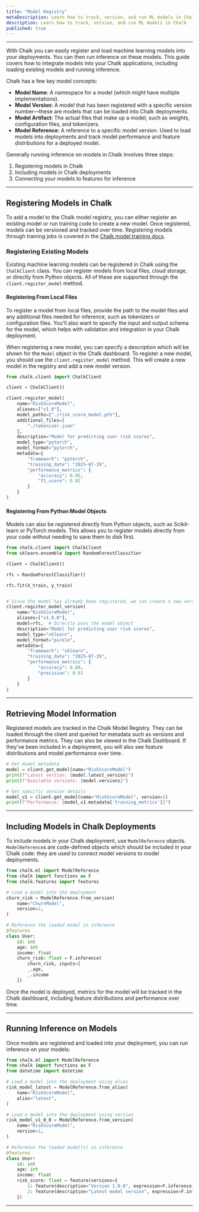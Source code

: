 ```yaml
---
title: "Model Registry"
metaDescription: Learn how to track, version, and run ML models in Chalk
description: Learn how to track, version, and run ML models in Chalk
published: true
---
```



---

With Chalk you can easily register and load machine learning models into your deployments. You can then run inference on these models. This guide covers how to integrate models into your Chalk applications, including loading existing models and running inference.

Chalk has a few key model concepts:
- **Model Name**: A namespace for a model (which might have multiple implementations).
- **Model Version**: A model that has been registered with a specific version number—these are models that can be loaded into Chalk deployments.
- **Model Artifact**: The actual files that make up a model, such as weights, configuration files, and tokenizers.
- **Model Reference**: A reference to a specific model version. Used to load models into deployments and track model performance and feature distributions for a deployed model.

Generally running inference on models in Chalk involves three steps:
1. Registering models in Chalk
2. Including models in Chalk deployments
3. Connecting your models to features for inference

---

## Registering Models in Chalk

To add a model to the Chalk model registry, you can either register an existing model or run training code to create a new model. Once registered, models can be versioned and tracked over time. Registering models through training jobs is covered in the [Chalk model training docs](/docs/model_training).

### Registering Existing Models

Existing machine learning models can be registered in Chalk using the `ChalkClient` class. You can register models from local files, cloud storage, or directly from Python objects. All of these are supported through the `client.register_model` method.

#### Registering From Local Files

To register a model from local files, provide the path to the model files and any additional files needed for inference, such as tokenizers or configuration files.
You'll also want to specify the input and output schema for the model, which helps with validation and integration in your Chalk deployment.

When registering a new model, you can specify a description which will be shown for the `Model` object in the Chalk dashboard. To register a new
model, you should use the `client.register_model` method. This will create a new model in the registry and add a new model version.

```python
from chalk.client import ChalkClient

client = ChalkClient()

client.register_model(
    name="RiskScoreModel",
    aliases=["v1.0"],
    model_paths=["./risk_score_model.pth"],
    additional_files=[
        "./tokenizer.json"
    ],
    description="Model for predicting user risk scores",
    model_type="pytorch",
    model_format="pytorch",
    metadata={
        "framework": "pytorch",
        "training_date": "2025-07-29",
        "performance_metrics": {
            "accuracy": 0.95,
            "f1_score": 0.92
        }
    }
)
```
#### Registering From Python Model Objects

Models can also be registered directly from Python objects, such as Scikit-learn or PyTorch models. This allows you to register models directly from your
code without needing to save them to disk first.
```python
from chalk.client import ChalkClient
from sklearn.ensemble import RandomForestClassifier

client = ChalkClient()

rfc = RandomForestClassifier()

rfc.fit(X_train, y_train)


# Since the model has already been registered, we can create a new version by calling register_model_version
client.register_model_version(
    name="RiskScoreModel",
    aliases=["v1.0.0"],
    model=rfc,  # Directly pass the model object
    description="Model for predicting user risk scores",
    model_type="sklearn",
    model_format="pickle",
    metadata={
        "framework": "sklearn",
        "training_date": "2025-07-29",
        "performance_metrics": {
            "accuracy": 0.89,
            "precision": 0.91
        }
    }
)
```

---

## Retrieving Model Information

Registered models are tracked in the Chalk Model Registry. They can be loaded through the client and queried for metadata such as versions and performance metrics.
They can also be viewed in the Chalk Dashboard. If they've been included in a deployment, you will also see feature distributions and model performance over time.

```python
# Get model metadata
model = client.get_model(name="RiskScoreModel")
print(f"Latest version: {model.latest_version}")
print(f"Available versions: {model.versions}")

# Get specific version details
model_v1 = client.get_model(name="RiskScoreModel", version=1)
print(f"Performance: {model_v1.metadata['training_metrics']}")
```


---

## Including Models in Chalk Deployments

To include models in your Chalk deployment, use `ModelReference` objects. `ModelReference`s are code-defined objects which should be included in your Chalk code: they are used to connect model versions to model deployments.

```python
from chalk.ml import ModelReference
from chalk import functions as F
from chalk.features import features

# Load a model into the deployment
churn_risk = ModelReference.from_version(
    name="ChurnModel",
    version=2,
)

# Reference the loaded model in inference
@features
class User:
    id: int
    age: int
    income: float
    churn_risk: float = F.inference(
        churn_risk, inputs=[
        _.age,
        _.income
    ])
```

Once the model is deployed, metrics for the model will be tracked in the Chalk dashboard, including feature distributions and
performance over time.

---

## Running Inference on Models

Once models are registered and loaded into your deployment, you can run inference on your models:

```python
from chalk.ml import ModelReference
from chalk import functions as F
from datetime import datetime

# Load a model into the deployment using alias
risk_model_latest = ModelReference.from_alias(
    name="RiskScoreModel",
    alias="latest",
)

# Load a model into the deployment using version
risk_model_v1_0_0 = ModelReference.from_version(
    name="RiskScoreModel",
    version=1,
)

# Reference the loaded model(s) in inference
@features
class User:
    id: int
    age: int
    income: float
    risk_score: float = feature(versions={
        1: feature(description="Version 1.0.0", expression=F.inference(risk_model_v1_0_0, inputs=[_.age, 10, _.income]))
        2: feature(description="Latest model version", expression=F.inference(risk_model_latest, inputs=[_.age, 10, _.income])),
    })
```

---
